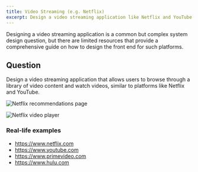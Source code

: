 ```yaml
---
title: Video Streaming (e.g. Netflix)
excerpt: Design a video streaming application like Netflix and YouTube
---
```


Designing a video streaming application is a common but complex system design question, but there are limited resources that provide a comprehensive guide on how to design the front end for such platforms.

## Question

Design a video streaming application that allows users to browse through a library of video content and watch videos, similar to platforms like Netflix and YouTube.

![Netflix recommendations page](/img/questions/video-streaming-netflix/video-streaming-netflix-recommendations.png)

![Netflix video player](/img/questions/video-streaming-netflix/video-streaming-netflix-video-player.png)

### Real-life examples

- https://www.netflix.com
- https://www.youtube.com
- https://www.primevideo.com
- https://www.hulu.com

